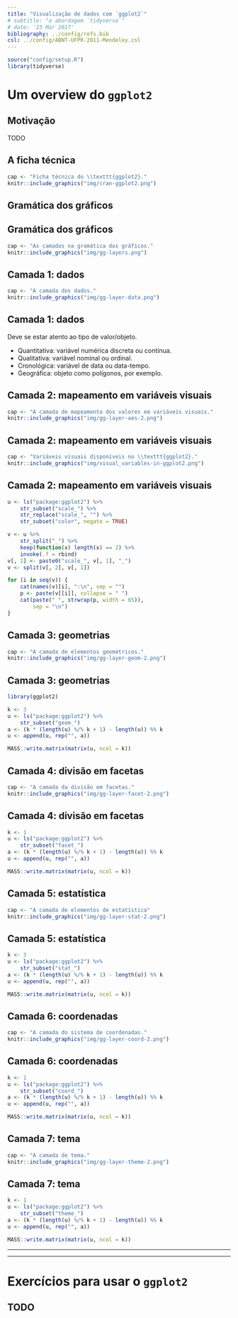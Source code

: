 ```yaml
---
title: "Visualização de dados com `ggplot2`"
# subtitle: "a abordagem `tidyverse`"
# date: '23 Mar 2017'
bibliography: ../config/refs.bib
csl: ../config/ABNT-UFPR-2011-Mendeley.csl
---
```


```r
source("config/setup.R")
library(tidyverse)
```

# Um overview do `ggplot2`

## Motivação

TODO

<!-- .
## Galerias

  * <https://www.r-graph-gallery.com/portfolio/ggplot2-package/>.
  * <http://r-statistics.co/Top50-Ggplot2-Visualizations-MasterList-R-Code.html>.
  * <https://r4stats.com/examples/graphics-ggplot2/>.
  * <http://girke.bioinformatics.ucr.edu/GEN242/pages/mydoc/Rgraphics.html>.

### Extensões do `ggplot2`

  * <http://www.ggplot2-exts.org/gallery/>.
  * <https://mode.com/blog/r-ggplot-extension-packages>.

### Mapas

  * <https://rstudio-pubs-static.s3.amazonaws.com/176768_ec7fb4801e3a4772886d61e65885fbdd.html>.
  * <https://www.curso-r.com/blog/2017-05-04-mapas-tematicos-3-minutos/>.
  * <http://girke.bioinformatics.ucr.edu/GEN242/pages/mydoc/Rgraphics.html>.

### Tutoriais em português

  * <https://rpubs.com/mnunes/ggplot2>.
  * <https://analisereal.com/2015/09/19/introducao-ao-ggplot2/>.
  * <https://timogrossenbacher.ch/2016/12/beautiful-thematic-maps-with-ggplot2-only/>.
  * <http://recologia.com.br/tag/graficos/>.
  * <http://rstudio-pubs-static.s3.amazonaws.com/24563_3b7b0a6414824e3b91769a95309380f1.html>.
  * <http://eduardogutierres.com/inteligencia-geografica-gerando-mapas-em-r/>.
  * <https://pt.stackoverflow.com/questions/332053/r-mapa-de-cidades-brasileiras>.

-->

## A ficha técnica

```r
cap <- "Ficha técnica do \\texttt{ggplot2}."
knitr::include_graphics("img/cran-ggplot2.png")
```

## Gramática dos gráficos

  \begin{figure}[h]
    \centering
    \includegraphics[height=3.5cm]{img/wilkinson.jpg}\hspace{1px}
    \includegraphics[height=3.5cm]{img/wilkinson-the-grammar-of-graphics.jpg}\hspace{1px}
    \includegraphics[height=3.5cm]{img/ggplot-grammar-of-graphics.png}

    \caption{Leland Wilkinson (esq.) autor de ``The grammar of
      graphics'' (meio) e as camadas da gramática de gráficos que são
      usadas no \texttt{ggplot2}.}
  \end{figure}

## Gramática dos gráficos

```r
cap <- "As camadas na gramática dos gráficos."
knitr::include_graphics("img/gg-layers.png")
```

## Camada 1: dados

```r
cap <- "A camada dos dados."
knitr::include_graphics("img/gg-layer-data.png")
```

## Camada 1: dados

Deve se estar atento ao tipo de valor/objeto.

  * Quantitativa: variável numérica discreta ou contínua.
  * Qualitativa: variável nominal ou ordinal.
  * Cronológica: variável de data ou data-tempo.
  * Geográfica: objeto como polígonos, por exemplo.

## Camada 2: mapeamento em variáveis visuais

```r
cap <- "A camada de mapeamento dos valores em variáveis visuais."
knitr::include_graphics("img/gg-layer-aes-2.png")
```

## Camada 2: mapeamento em variáveis visuais

```r
cap <- "Variáveis visuais disponíveis no \\texttt{ggplot2}."
knitr::include_graphics("img/visual_variables-in-ggplot2.png")
```

## Camada 2: mapeamento em variáveis visuais

```r
u <- ls("package:ggplot2") %>%
    str_subset("scale_") %>%
    str_replace("scale_", "") %>%
    str_subset("color", negate = TRUE)

v <- u %>%
    str_split("_") %>%
    keep(function(x) length(x) == 2) %>%
    invoke(.f = rbind)
v[, 1] <- paste0("scale_", v[, 1], "_")
v <- split(v[, 2], v[, 1])

for (i in seq(v)) {
    cat(names(v)[i], ":\n", sep = "")
    p <- paste(v[[i]], collapse = " ")
    cat(paste(" ", strwrap(p, width = 65)),
        sep = "\n")
}
```

## Camada 3: geometrias

```r
cap <- "A camada de elementos geométricos."
knitr::include_graphics("img/gg-layer-geom-2.png")
```

## Camada 3: geometrias

```r
library(ggplot2)

k <- 3
u <- ls("package:ggplot2") %>%
    str_subset("geom_")
a <- (k * (length(u) %/% k + 1) - length(u)) %% k
u <- append(u, rep("", a))

MASS::write.matrix(matrix(u, ncol = k))
```

## Camada 4: divisão em facetas

```r
cap <- "A camada da divisão em facetas."
knitr::include_graphics("img/gg-layer-facet-2.png")
```

## Camada 4: divisão em facetas

```r
k <- 1
u <- ls("package:ggplot2") %>%
    str_subset("facet_")
a <- (k * (length(u) %/% k + 1) - length(u)) %% k
u <- append(u, rep("", a))

MASS::write.matrix(matrix(u, ncol = k))
```

## Camada 5: estatística

```r
cap <- "A camada de elementos de estatística"
knitr::include_graphics("img/gg-layer-stat-2.png")
```

## Camada 5: estatística

```r
k <- 3
u <- ls("package:ggplot2") %>%
    str_subset("stat_")
a <- (k * (length(u) %/% k + 1) - length(u)) %% k
u <- append(u, rep("", a))

MASS::write.matrix(matrix(u, ncol = k))
```

## Camada 6: coordenadas

```r
cap <- "A camada do sistema de coordenadas."
knitr::include_graphics("img/gg-layer-coord-2.png")
```

## Camada 6: coordenadas

```r
k <- 1
u <- ls("package:ggplot2") %>%
    str_subset("coord_")
a <- (k * (length(u) %/% k + 1) - length(u)) %% k
u <- append(u, rep("", a))

MASS::write.matrix(matrix(u, ncol = k))
```

## Camada 7: tema

```r
cap <- "A camada de tema."
knitr::include_graphics("img/gg-layer-theme-2.png")
```

## Camada 7: tema

```r
k <- 1
u <- ls("package:ggplot2") %>%
    str_subset("theme_")
a <- (k * (length(u) %/% k + 1) - length(u)) %% k
u <- append(u, rep("", a))

MASS::write.matrix(matrix(u, ncol = k))
```


---

\vspace{-1.5em}
\begin{figure}
\includegraphics[page=1, width=10.5cm]{img/data-visualization.pdf}
\caption{Cartão de referência dos recursos do \texttt{ggplot2}.}
\end{figure}

---

\vspace{-1.5em}
\begin{figure}
\includegraphics[page=2, width=10.5cm]{img/data-visualization.pdf}
\caption{Cartão de referência dos recursos do \texttt{ggplot2}.}
\end{figure}


# Exercícios para usar o `ggplot2`

## TODO

<!-- ## Referências -->
